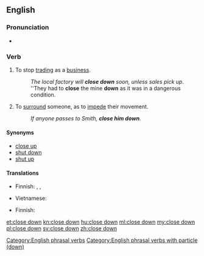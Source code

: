 {{also|closedown}}
==English==

===Pronunciation===
* {{IPA|/kləʊzˈdaʊn/|lang=en}}

===Verb===
{{en-verb|closes down|closing down|closed down}}

# {{label|en|ambitransitive}} To stop [[trading]] as a [[business]].
#: ''The local factory will '''close down''' soon, unless sales pick up.''
#: ''They had to '''close''' the mine '''down''' as it was in a dangerous condition.
# {{label|en|transitive}} To [[surround]] someone, as to [[impede]] their movement.
#: ''If anyone passes to Smith, '''close him down'''.''

====Synonyms====
* [[close up]]
* [[shut down]]
* [[shut up]]

====Translations====
{{trans-top|to stop trading}}
* Finnish: {{t+|fi|sulkea}}, {{t+|fi|lopettaa}}, {{t+|fi|lakkauttaa}}
{{trans-mid}}
* Vietnamese: {{t-needed|vi}}
{{trans-bottom}}

{{trans-top|to surround}}
* Finnish: {{t+|fi|piirittää}}
{{trans-mid}}
{{trans-bottom}}

[[Category:English phrasal verbs]]
[[Category:English phrasal verbs with particle (down)]]

[[et:close down]]
[[kn:close down]]
[[hu:close down]]
[[ml:close down]]
[[my:close down]]
[[pl:close down]]
[[sv:close down]]
[[zh:close down]]
